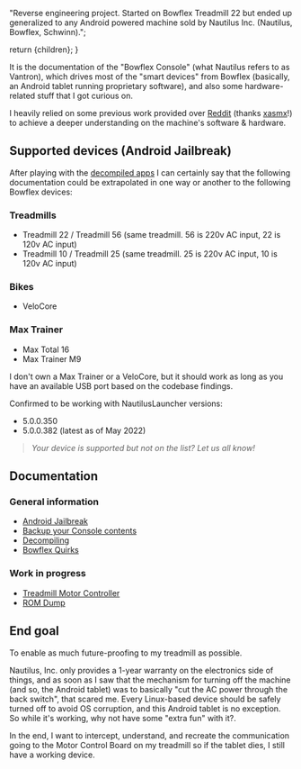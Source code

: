 
  "Reverse engineering project. Started on Bowflex Treadmill 22 but ended up generalized to any Android powered machine sold by Nautilus Inc. (Nautilus, Bowflex, Schwinn).";


  return <BaseProject title={title} description={description} imgSrc={imgSrc} imgAlt={imgAlt} pubDate={pubDate}>{children}</BaseProject>;
}

It is the documentation of the "Bowflex Console" (what Nautilus refers to as Vantron), which drives most of the "smart devices" from Bowflex (basically, an Android tablet running proprietary software), and also some hardware-related stuff that I got curious on.
  
I heavily relied on some previous work provided over [Reddit](https://www.reddit.com/r/Bowflex/comments/mi8wdo/unlocking_bowflex_velocore/) (thanks [xasmx](https://www.reddit.com/user/xasmx/)!) to achieve a deeper understanding on the machine's software & hardware.
  
## Supported devices (Android Jailbreak)

After playing with the [decompiled apps](/projects/fl3xbl0w/decompiling) I can certainly say that the following documentation could be extrapolated in one way or another to the following Bowflex devices:

### Treadmills

- Treadmill 22 / Treadmill 56 (same treadmill. 56 is 220v AC input, 22 is 120v AC input)
- Treadmill 10 / Treadmill 25 (same treadmill. 25 is 220v AC input, 10 is 120v AC input)

### Bikes

- VeloCore

### Max Trainer

- Max Total 16
- Max Trainer M9

I don't own a Max Trainer or a VeloCore, but it should work as long as you have an available USB port based on the codebase findings.

Confirmed to be working with NautilusLauncher versions:

- 5.0.0.350
- 5.0.0.382 (latest as of May 2022)

> _Your device is supported but not on the list? Let us all know!_

## Documentation

### General information

- [Android Jailbreak](/projects/fl3xbl0w/jailbreak)
- [Backup your Console contents](/projects/fl3xbl0w/backup)
- [Decompiling](/projects/fl3xbl0w/decompiling)
- [Bowflex Quirks](/projects/fl3xbl0w/quirks)

### Work in progress

- [Treadmill Motor Controller](/projects/fl3xbl0w/treadmotor)
- [ROM Dump](/projects/fl3xbl0w/romdump)

## End goal

To enable as much future-proofing to my treadmill as possible.

Nautilus, Inc. only provides a 1-year warranty on the electronics side of things, and as soon as I saw that the mechanism for turning off the machine (and so, the Android tablet) was to basically "cut the AC power through the back switch", that scared me. Every Linux-based device should be safely turned off to avoid OS corruption, and this Android tablet is no exception. So while it's working, why not have some "extra fun" with it?.

In the end, I want to intercept, understand, and recreate the communication going to the Motor Control Board on my treadmill so if the tablet dies, I still have a working device.
